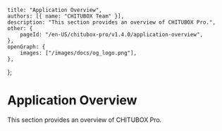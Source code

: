 	title: "Application Overview",
	authors: [{ name: "CHITUBOX Team" }],
	description: "This section provides an overview of CHITUBOX Pro.",
	other: {
		pageId: "/en-US/chitubox-pro/v1.4.0/application-overview",
	},
	openGraph: {
		images: ["/images/docs/og_logo.png"],
	},
};

# Application Overview

This section provides an overview of CHITUBOX Pro.
